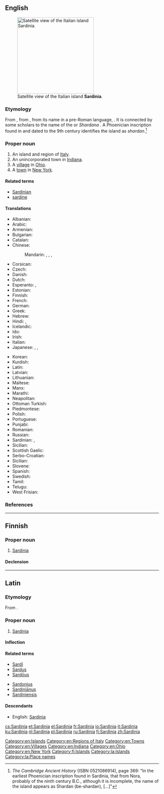{{also|Sardinía}}
==English==
{{wikipedia|lang=en}}
[[Image:Sardinia satellite.jpg|250px|thumb|right|Satellite view of the Italian island '''Sardinia'''.]]

===Etymology===
From {{etyl|la|en}} {{term|Sardinia|lang=la}}, from {{etyl|grc|en}} {{term|Σαρδώ|lang=grc}}, from its name in a pre-Roman {{etyl|qfa-sub|en}} language, {{m|und||*sard, *shard}}. It is connected by some scholars to the name of the ''{{w|Sherden}}'' or ''Shardana'' {{w|Sea Peoples|Sea People}}. A Phoenician inscription found in {{w|Nora, Italy|Nora}} and dated to the 9th century {{B.C.}} identifies the island as ''shardan''.<ref>''The Cambridge Ancient History'' (ISBN 0521086914), page 369: "In the earliest Phoenician inscription found in Sardinia, that from Nora, probably of the ninth century B.C., although it is incomplete, the name of the island appears as Shardan (be-shardan), [...]"</ref>

===Proper noun===
{{en-proper noun}}

# An island and region of [[Italy]].
# An unincorporated town in [[Indiana]].
# A [[village]] in [[Ohio]].
# A [[town]] in [[New York]].

====Related terms====
* [[Sardinian]]
* [[sardine]]

====Translations====
{{trans-top|island of Italy}}
* Albanian: {{t|sq|Sardenja|f}}
* Arabic: {{t|ar|سَرْدِينْيَا|f}}
* Armenian: {{t|hy|Սարդինիա}}
* Bulgarian: {{t+|bg|Сардиния|f}}
* Catalan: {{t|ca|Sardenya|f}}
* Chinese:
*: Mandarin: {{t+|cmn|薩丁島|sc=Hani}}, {{t+|cmn|萨丁岛|tr=Sàdīng dǎo|sc=Hani}}, {{t+|cmn|撒丁島|sc=Hani}}, {{t+|cmn|撒丁岛|tr=Sādīng dǎo|sc=Hani}}
* Corsican: {{t|co|Sardegna}}
* Czech: {{t+|cs|Sardinie|f}}
* Danish: {{t|da|Sardinien}}
* Dutch: {{t+|nl|Sardinië|n}}
* Esperanto: {{t|eo|Sardio}}, {{t|eo|Sardujo}}
* Estonian: {{t|et|Sardiinia}}
* Finnish: {{t+|fi|Sardinia}}
* French: {{t+|fr|Sardaigne|f}}
* German: {{t+|de|Sardinien|n}}
* Greek: {{t+|el|Σαρδηνία|f}}
* Hebrew: {{t|he|סרדיניה}}
* Hindi: {{t|hi|सारडीनिया|sc=Deva}}, {{t|hi|सार्डिनिया|sc=Deva}}
* Icelandic: {{t|is|Sardinía|f}}
* Ido: {{t+|io|Sardinia}}
* Irish: {{t|ga|an tSairdín}}
* Italian: {{t+|it|Sardegna|f}}
* Japanese: {{t|ja|サルディニア島|tr=Sarudinia-tō}}, {{t|ja|サルデーニャ|tr=Sarudēnya|sc=Jpan}}, {{t|ja|サルデーニャ州|tr=サルデーニャしゅう, Sarudēnya shū|sc=Jpan}}
{{trans-mid}}
* Korean: {{t|ko|사르데냐|tr=Sareudenya}}
* Kurdish: {{t+|ku|Sardînya|f|sc=ku-Arab}}
* Latin: {{t|la|Sardinia|f}}
* Latvian: {{t|lv|Sardīnija|f}}
* Lithuanian: {{t|lt|Sardinija|f}}
* Maltese: {{t|mt|Sardenja}}
* Manx: {{t|gv|yn Tardeen}}
* Marathi: {{t|mr|सार्डिनिया|tr=sārḍiniyā|sc=Deva}}
* Neapolitan: {{t|nap|Zardegna|f}}
* Ottoman Turkish: {{t|ota|سردنیا|sc=ota-Arab}}
* Piedmontese: {{t|pms|Sardëgna|f}}
* Polish: {{t+|pl|Sardynia|f}}
* Portuguese: {{t+|pt|Sardenha|f}}
* Punjabi: {{t|pa|ਸਾਰਦੇਞਾ|sc=Guru}}
* Romanian: {{t|ro|Sardinia|f}}
* Russian: {{t+|ru|Сарди́ния|f}}
* Sardinian: {{t|sc|Sardigna|f}}, {{t|sc|Sardinnia|f}}
* Sicilian: {{t|scn|Sardigna|f}}
* Scottish Gaelic: {{t|gd|Sardaina|f}}
* Serbo-Croatian: {{t+|sh|Sardinija|f}}
* Sicilian: {{t|scn|Sardigna|f}}
* Slovene: {{t+|sl|Sardínija|f}}
* Spanish: {{t+|es|Cerdeña|f}}
* Swedish: {{t+|sv|Sardinien|n}}
* Tamil: {{t|ta|சார்தீனியா|sc=Taml}}
* Telugu: {{t|te|సార్డీనియా|sc=Telu}}
* West Frisian: {{t|fy|Sardynje}}
{{trans-bottom}}

===References===
<references/>

[[Category:en:Islands]]
[[Category:en:Regions of Italy]]
[[Category:en:Towns]]
[[Category:en:Villages]]
[[Category:en:Indiana]]
[[Category:en:Ohio]]
[[Category:en:New York]]

----

==Finnish==

===Proper noun===
{{fi-proper noun}}

# [[#English|Sardinia]]

====Declension====
{{fi-decl-kulkija|n=sg|Sardini|a}}

[[Category:fi:Islands]]

----

==Latin==

===Etymology===
From {{etyl|grc|la}} {{term|Σαρδώ|lang=grc}}.

===Proper noun===
{{la-proper noun|Sardinia|Sardiniae|Sardiniae|f|first}}

# [[#English|Sardinia]]

====Inflection====
{{la-decl-1st|loc=1|num=sg|Sardini}}

====Related terms====
{{top2}}
* [[Sardi|Sardī]]
* [[Sardus]]
* [[Sardous|Sardōus]]
{{mid2}}
* [[Sardonius]]
* [[Sardinianus|Sardiniānus]]
* [[Sardiniensis]]
{{bottom}}

====Descendants====
* English: [[#English|Sardinia]]

[[Category:la:Islands]]
[[Category:la:Place names]]

[[cs:Sardinia]]
[[et:Sardinia]]
[[el:Sardinia]]
[[fr:Sardinia]]
[[io:Sardinia]]
[[it:Sardinia]]
[[ku:Sardinia]]
[[nl:Sardinia]]
[[pl:Sardinia]]
[[ru:Sardinia]]
[[fi:Sardinia]]
[[zh:Sardinia]]